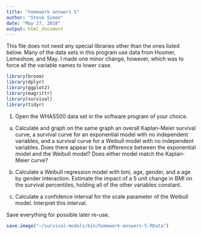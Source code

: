 ```yaml
---
title: "homework answers 5"
author: "Steve Simon"
date: "May 27, 2018"
output: html_document
---
```


This file does not need any special libraries other than the ones listed below. Many of the data sets in this program use data from Hosmer, Lemeshow, and May. I made one minor change, however, which was to force all the variable names to lower case.

```r
library(broom)
library(dplyr)
library(ggplot2)
library(magrittr)
library(survival)
library(tidyr)
```

1. Open the WHAS500 data set in the software program of 
your choice.

a. Calculate and graph on the same graph an overall Kaplan-Meier survival curve, a survival curve for an exponential model with no independent variables, and a survival curve for a Weibull model with no independent variables. Does there appear to be a difference between the exponential model and the Weibull model? Does either model match the Kaplan-Meier curve?

b. Calculate a Weibull regression model with bmi, age, gender, and a age by gender interaction. Estimate the impact of a 5 unit change in BMI on the survival percentiles, holding all of the other variables constant.

c. Calculate a confidence interval for the scale parameter of the Weibull model. Interpret this interval.

Save everything for possible later re-use.

```r
save.image("~/survival-models/bin/homework-answers-5.RData")
```